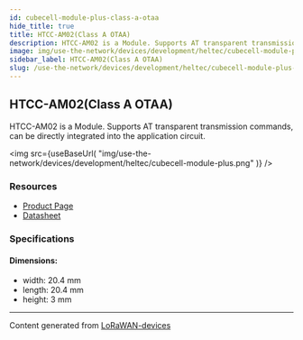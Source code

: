 ```yaml
---
id: cubecell-module-plus-class-a-otaa
hide_title: true
title: HTCC-AM02(Class A OTAA)
description: HTCC-AM02 is a Module. Supports AT transparent transmission commands, can be directly integrated into the application circuit.
image: img/use-the-network/devices/development/heltec/cubecell-module-plus.png
sidebar_label: HTCC-AM02(Class A OTAA)
slug: /use-the-network/devices/development/heltec/cubecell-module-plus-class-a-otaa
---
```



## HTCC-AM02(Class A OTAA)

HTCC-AM02 is a Module. Supports AT transparent transmission commands, can be directly integrated into the application circuit.

<img
src={useBaseUrl(
"img/use-the-network/devices/development/heltec/cubecell-module-plus.png"
)}
/>

### Resources

- [Product Page](https://heltec.org/project/htcc-am02/)
- [Datasheet](https://heltec.org/project/htcc-am02/#1552557147424-7f1ec-5c652144-e1d68312-5a88)

### Specifications

#### Dimensions:
- width: 20.4 mm
- length: 20.4 mm
- height: 3 mm



---
Content generated from [LoRaWAN-devices](https://github.com/TheThingsNetwork/lorawan-devices)